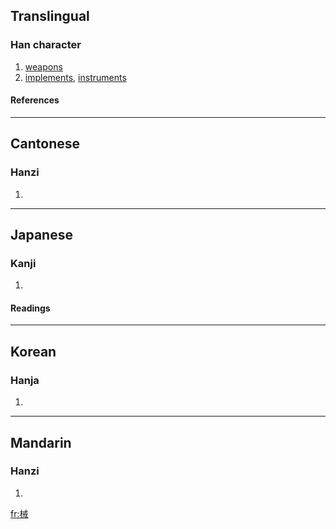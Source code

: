==Translingual==
===Han character===
{{Han char|rn=75|rad=木|as=07|sn=11|four=4395<sub>0</sub>|canj=木戈廿 (DIT)}}
# [[weapons]]
# [[implements]], [[instruments]]
====References====
{{Han ref|kx=0531.030|dkj=14882|dj=0919.040|hdz=21209.060|uh=68B0|ud=26800|bh=B1F1|bd=45553}}

----
==Cantonese==
===Hanzi===
{{yue-hanzi|jyut=|y=haai6}}
# {{defn|Cantonese}}

----
==Japanese==
===Kanji===
{{ja-kanji|grade=4|rs=木07}}
# {{defn|Japanese}} 
====Readings====
{{ja-readings|on=[[かい]] (kai)|kun=[[かせ]] (kase)}}

----
==Korean==
===Hanja===
{{ko-hanja|hangeul=계|eumhun=|rv=gye|mr=kye|y=kyey}}
# {{defn|Korean}}

----
==Mandarin==
===Hanzi===
{{cmn-hanzi|pin=[[jiè]] ([[jie4]]), [[xiè]] ([[xie4]])|wg=chieh<sup>4</sup>, hsieh<sup>4</sup>}}
# {{defn|Mandarin}}

[[fr:械]]